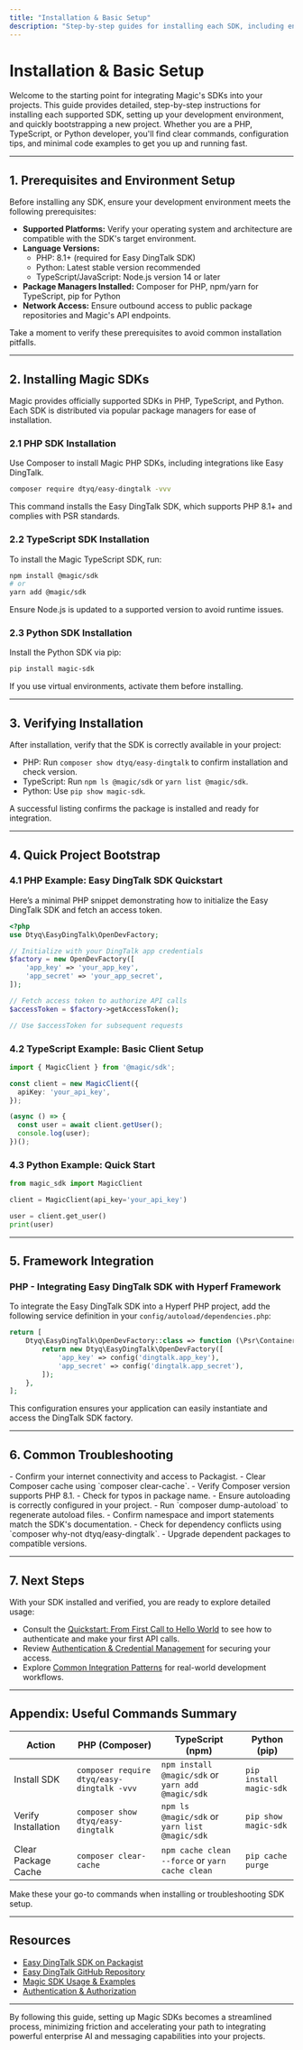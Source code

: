 ```yaml
---
title: "Installation & Basic Setup"
description: "Step-by-step guides for installing each SDK, including environment prerequisites, package manager commands, codebase integration, and fast project bootstrap. Equipped with code snippets and troubleshooting pointers, this page is the launchpad for turning Magic's SDKs into running code."
---
```


# Installation & Basic Setup

Welcome to the starting point for integrating Magic's SDKs into your projects. This guide provides detailed, step-by-step instructions for installing each supported SDK, setting up your development environment, and quickly bootstrapping a new project. Whether you are a PHP, TypeScript, or Python developer, you'll find clear commands, configuration tips, and minimal code examples to get you up and running fast.

---

## 1. Prerequisites and Environment Setup

Before installing any SDK, ensure your development environment meets the following prerequisites:

- **Supported Platforms:** Verify your operating system and architecture are compatible with the SDK's target environment.
- **Language Versions:**
  - PHP: 8.1+ (required for Easy DingTalk SDK)
  - Python: Latest stable version recommended
  - TypeScript/JavaScript: Node.js version 14 or later
- **Package Managers Installed:** Composer for PHP, npm/yarn for TypeScript, pip for Python
- **Network Access:** Ensure outbound access to public package repositories and Magic's API endpoints.

Take a moment to verify these prerequisites to avoid common installation pitfalls.

---

## 2. Installing Magic SDKs

Magic provides officially supported SDKs in PHP, TypeScript, and Python. Each SDK is distributed via popular package managers for ease of installation.

### 2.1 PHP SDK Installation

Use Composer to install Magic PHP SDKs, including integrations like Easy DingTalk.

```bash
composer require dtyq/easy-dingtalk -vvv
```

This command installs the Easy DingTalk SDK, which supports PHP 8.1+ and complies with PSR standards.

### 2.2 TypeScript SDK Installation

To install the Magic TypeScript SDK, run:

```bash
npm install @magic/sdk
# or
yarn add @magic/sdk
```

Ensure Node.js is updated to a supported version to avoid runtime issues.

### 2.3 Python SDK Installation

Install the Python SDK via pip:

```bash
pip install magic-sdk
```

If you use virtual environments, activate them before installing.

---

## 3. Verifying Installation

After installation, verify that the SDK is correctly available in your project:

- PHP: Run `composer show dtyq/easy-dingtalk` to confirm installation and check version.
- TypeScript: Run `npm ls @magic/sdk` or `yarn list @magic/sdk`.
- Python: Use `pip show magic-sdk`.

A successful listing confirms the package is installed and ready for integration.

---

## 4. Quick Project Bootstrap

### 4.1 PHP Example: Easy DingTalk SDK Quickstart

Here’s a minimal PHP snippet demonstrating how to initialize the Easy DingTalk SDK and fetch an access token.

```php
<?php
use Dtyq\EasyDingTalk\OpenDevFactory;

// Initialize with your DingTalk app credentials
$factory = new OpenDevFactory([
    'app_key' => 'your_app_key',
    'app_secret' => 'your_app_secret',
]);

// Fetch access token to authorize API calls
$accessToken = $factory->getAccessToken();

// Use $accessToken for subsequent requests
```

### 4.2 TypeScript Example: Basic Client Setup

```typescript
import { MagicClient } from '@magic/sdk';

const client = new MagicClient({
  apiKey: 'your_api_key',
});

(async () => {
  const user = await client.getUser();
  console.log(user);
})();
```

### 4.3 Python Example: Quick Start

```python
from magic_sdk import MagicClient

client = MagicClient(api_key='your_api_key')

user = client.get_user()
print(user)
```

---

## 5. Framework Integration

### PHP - Integrating Easy DingTalk SDK with Hyperf Framework

To integrate the Easy DingTalk SDK into a Hyperf PHP project, add the following service definition in your `config/autoload/dependencies.php`:

```php
return [
    Dtyq\EasyDingTalk\OpenDevFactory::class => function (\Psr\Container\ContainerInterface $container) {
        return new Dtyq\EasyDingTalk\OpenDevFactory([
            'app_key' => config('dingtalk.app_key'),
            'app_secret' => config('dingtalk.app_secret'),
        ]);
    },
];
```

This configuration ensures your application can easily instantiate and access the DingTalk SDK factory.

---

## 6. Common Troubleshooting

<AccordionGroup title="Troubleshooting Installation Issues">
<Accordion title="Composer Package Not Found or Download Fails">
- Confirm your internet connectivity and access to Packagist.
- Clear Composer cache using `composer clear-cache`.
- Verify Composer version supports PHP 8.1.
- Check for typos in package name.
</Accordion>
<Accordion title="SDK Not Recognized in Project">
- Ensure autoloading is correctly configured in your project.
- Run `composer dump-autoload` to regenerate autoload files.
- Confirm namespace and import statements match the SDK's documentation.
</Accordion>
<Accordion title="Version Conflicts">
- Check for dependency conflicts using `composer why-not dtyq/easy-dingtalk`.
- Upgrade dependent packages to compatible versions.
</Accordion>
</AccordionGroup>

---

## 7. Next Steps

With your SDK installed and verified, you are ready to explore detailed usage:

- Consult the [Quickstart: From First Call to Hello World](/sdks/usage-patterns/quickstart-examples) to see how to authenticate and make your first API calls.
- Review [Authentication & Credential Management](/sdks/configuration-auth/authentication-methods) for securing your access.
- Explore [Common Integration Patterns](/sdks/usage-patterns/most-common-use-cases) for real-world development workflows.

---

## Appendix: Useful Commands Summary

| Action                         | PHP (Composer)                     | TypeScript (npm)                   | Python (pip)                |
|--------------------------------|----------------------------------|----------------------------------|-----------------------------|
| Install SDK                    | `composer require dtyq/easy-dingtalk -vvv` | `npm install @magic/sdk` or `yarn add @magic/sdk` | `pip install magic-sdk`      |
| Verify Installation            | `composer show dtyq/easy-dingtalk`          | `npm ls @magic/sdk` or `yarn list @magic/sdk`    | `pip show magic-sdk`         |
| Clear Package Cache            | `composer clear-cache`                       | `npm cache clean --force` or `yarn cache clean`  | `pip cache purge`            |

Make these your go-to commands when installing or troubleshooting SDK setup.

---

## Resources

- [Easy DingTalk SDK on Packagist](https://packagist.org/packages/dtyq/easy-dingtalk)
- [Easy DingTalk GitHub Repository](https://github.com/lihq1403/easy-dingtalk)
- [Magic SDK Usage & Examples](/api-reference/errors-tools-sdks/sdk-usage-examples)
- [Authentication & Authorization](/api-reference/auth-rate-limits/api-authentication)


---

By following this guide, setting up Magic SDKs becomes a streamlined process, minimizing friction and accelerating your path to integrating powerful enterprise AI and messaging capabilities into your projects.